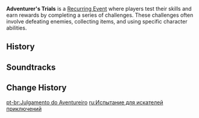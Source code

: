 {{Terminology Infobox
|type  = Recurring Events
}}
'''Adventurer's Trials''' is a [[Recurring Event]] where players test their skills and earn rewards by completing a series of challenges. These challenges often involve defeating enemies, collecting items, and using specific character abilities.

==History==
{{Event History Table}}

==Soundtracks==
{{Soundtracks by Category Table|type=eventgameplay}}

==Change History==
{{Change History|3.2}}

[[pt-br:Julgamento do Aventureiro]]
[[ru:Испытание для искателей приключений]]